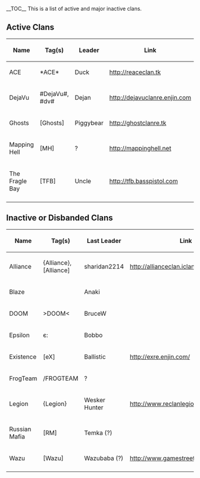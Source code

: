 __TOC__
This is a list of active and major inactive clans.

== Active Clans ==

{| border="1"
! Name
! Tag(s)
! Leader
! Link
|-
|ACE
|*ACE*
|Duck
|http://reaceclan.tk
|-
|DejaVu
|#DejaVu#, #dv#
|Dejan
|http://dejavuclanre.enjin.com
|-
|Ghosts
|<nowiki>[Ghosts]</nowiki>
|Piggybear
|http://ghostclanre.tk
|-
|Mapping Hell
|[MH]
|?
|http://mappinghell.net
|-
|The Fragle Bay
|[TFB]
|Uncle
|http://tfb.basspistol.com
|-
|}

== Inactive or Disbanded Clans ==

{| border="1"
! Name
! Tag(s)
! Last Leader
! Link
|-
|Alliance
|{Alliance}, <nowiki>[Alliance]</nowiki>
|sharidan2214
|http://allianceclan.iclanwebsites.com
|-
|Blaze
|<blaze>
|Anaki
|
|-
|DOOM
|>DOOM<
|BruceW
|
|-
|Epsilon
|є:
|Bobbo
|
|-
|Existence
|[eX]
|Ballistic
|http://exre.enjin.com/
|-
|FrogTeam
|/FROGTEAM
|?
|
|-
|Legion
|{Legion}
|Wesker Hunter
|http://www.reclanlegion.dx.am/
|-
|Russian Mafia
|[RM]
|Temka (?)
|
|-
|Wazu
|<nowiki>[Wazu]</nowiki>
|Wazubaba (?)
|http://www.gamestreet.net/guilds/1588
|-
|}